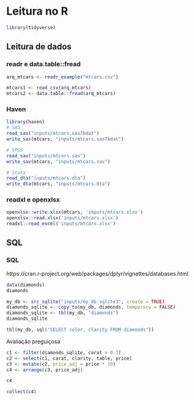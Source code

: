 # Leitura no R

```r
library(tidyverse)
```

## Leitura de dados

### readr e data.table::fread

```r
arq_mtcars <- readr_example("mtcars.csv")

mtcars1 <- read_csv(arq_mtcars)
mtcars2 <- data.table::fread(arq_mtcars)
```

### Haven

```r
library(haven)
# SAS
read_sas("inputs/mtcars.sas7bdat")
write_sas(mtcars, "inputs/mtcars.sas7bdat")

# SPSS
read_sav("inputs/mtcars.sav")
write_sav(mtcars, "inputs/mtcars.sav")

# Stata
read_dta("inputs/mtcars.dta")
write_dta(mtcars, "inputs/mtcars.dta")
```

### readxl e openxlsx

```r
openxlsx::write.xlsx(mtcars, 'inputs/mtcars.xlsx')
openxlsx::read.xlsx('inputs/mtcars.xlsx')
readxl::read_excel('inputs/mtcars.xlsx')
```

## SQL

### SQL

https://cran.r-project.org/web/packages/dplyr/vignettes/databases.html

```r
data(diamonds)
diamonds
```

```r
my_db <- src_sqlite("inputs/my_db.sqlite3", create = TRUE)
diamonds_sqlite <- copy_to(my_db, diamonds, temporary = FALSE)
diamonds_sqlite <- tbl(my_db, "diamonds")
diamonds_sqlite
```

```r
tbl(my_db, sql("SELECT color, clarity FROM diamonds"))
```

Avaliação preguiçosa

```r
c1 <- filter(diamonds_sqlite, carat > 0.3)
c2 <- select(c1, carat, clarity, table, price)
c3 <- mutate(c2, price_adj = price * 10)
c4 <- arrange(c3, price_adj)
```

```r
c4
```

```r
collect(c4)
```


